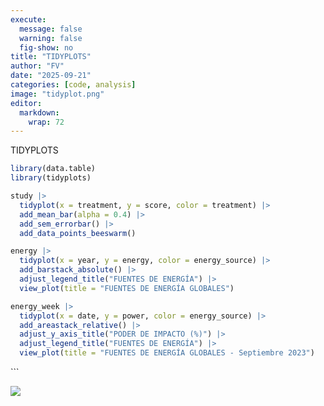 ```yaml
---
execute:
  message: false
  warning: false
  fig-show: no
title: "TIDYPLOTS"
author: "FV"
date: "2025-09-21"
categories: [code, analysis]
image: "tidyplot.png"
editor: 
  markdown: 
    wrap: 72
---
```


TIDYPLOTS

```r



library(data.table)
library(tidyplots)
```

```r
study |> 
  tidyplot(x = treatment, y = score, color = treatment) |> 
  add_mean_bar(alpha = 0.4) |> 
  add_sem_errorbar() |> 
  add_data_points_beeswarm() 
```

```r
energy |> 
  tidyplot(x = year, y = energy, color = energy_source) |> 
  add_barstack_absolute() |> 
  adjust_legend_title("FUENTES DE ENERGÍA") |> 
  view_plot(title = "FUENTES DE ENERGÍA GLOBALES")
```

```r
energy_week |> 
  tidyplot(x = date, y = power, color = energy_source) |> 
  add_areastack_relative() |> 
  adjust_y_axis_title("PODER DE IMPACTO (%)") |>
  adjust_legend_title("FUENTES DE ENERGÍA") |> 
  view_plot(title = "FUENTES DE ENERGÍA GLOBALES - Septiembre 2023")
```

\`\`\`

![](tidyplot.png)
